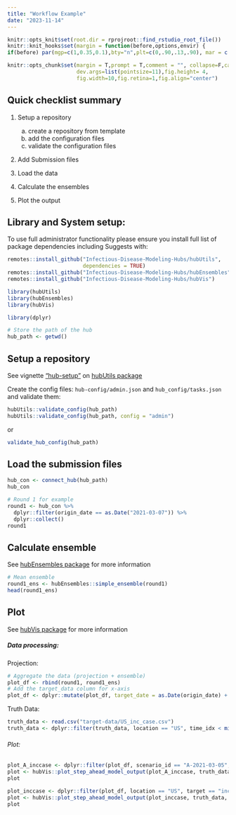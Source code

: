 ```yaml
---
title: "Workflow Example"
date: "2023-11-14"
---
```


```r
knitr::opts_knit$set(root.dir = rprojroot::find_rstudio_root_file())
knitr::knit_hooks$set(margin = function(before,options,envir) {
if(before) par(mgp=c(1,0.35,0.1),bty="n",plt=c(0,.90,.13,.90), mar = c(2,2,2,2), xpd = TRUE) else NULL })

knitr::opts_chunk$set(margin = T,prompt = T,comment = "", collapse=F,cache=F, bty="n",
                      dev.args=list(pointsize=11),fig.height= 4,
                      fig.width=10,fig.retina=1,fig.align="center")
```

## Quick checklist summary

1. Setup a repository

    a. create a repository from template
    b. add the configuration files
    c. validate the configuration files
  
  
2. Add Submission files 

3. Load the data

4. Calculate the ensembles

5. Plot the output

## Library and System setup:

To use full administrator functionality please ensure you install full list of package dependencies including Suggests with:
```r
remotes::install_github("Infectious-Disease-Modeling-Hubs/hubUtils",
                        dependencies = TRUE)
remotes::install_github("Infectious-Disease-Modeling-Hubs/hubEnsembles")
remotes::install_github("Infectious-Disease-Modeling-Hubs/hubVis")
```

```r
library(hubUtils)
library(hubEnsembles)
library(hubVis)

library(dplyr)
```

```r
# Store the path of the hub
hub_path <- getwd()
```

## Setup a repository

See vignette 
["hub-setup"](https://github.com/Infectious-Disease-Modeling-Hubs/hubUtils/blob/main/vignettes/articles/hub-setup.Rmd) 
on 
[hubUtils package](https://infectious-disease-modeling-hubs.github.io/hubUtils/index.html)

Create the config files: `hub-config/admin.json` and `hub_config/tasks.json` and validate them:

```r
hubUtils::validate_config(hub_path)
hubUtils::validate_config(hub_path, config = "admin")
```
  
or 

```r
validate_hub_config(hub_path)
```
  
## Load the submission files

```r
hub_con <- connect_hub(hub_path)
hub_con

# Round 1 for example
round1 <- hub_con %>% 
  dplyr::filter(origin_date == as.Date("2021-03-07")) %>% 
  dplyr::collect()
round1
```

## Calculate ensemble

See 
[hubEnsembles package](https://infectious-disease-modeling-hubs.github.io/hubEnsembles/index.html)
for more information


```r
# Mean ensemble
round1_ens <- hubEnsembles::simple_ensemble(round1)
head(round1_ens)
```


## Plot

See 
[hubVis package](https://infectious-disease-modeling-hubs.github.io/hubVis/index.html)
for more information

##### Data processing:

Projection:

```r
# Aggregate the data (projection + ensemble)
plot_df <- rbind(round1, round1_ens)
# Add the target_data column for x-axis
plot_df <- dplyr::mutate(plot_df, target_date = as.Date(origin_date) + (horizon * 7) - 1)
```

Truth Data:

```r
truth_data <- read.csv("target-data/US_inc_case.csv")
truth_data <- dplyr::filter(truth_data, location == "US", time_idx < min(plot_df$target_date))
```

###### Plot: 

```r
plot_A_inccase <- dplyr::filter(plot_df, scenario_id == "A-2021-03-05", location == "US", target == "inc case")
plot <- hubVis::plot_step_ahead_model_output(plot_A_inccase, truth_data, interactive = FALSE)
plot
```

```r
plot_inccase <- dplyr::filter(plot_df, location == "US", target == "inc case")
plot <- hubVis::plot_step_ahead_model_output(plot_inccase, truth_data, facet = "scenario_id", interactive = FALSE)
plot
```

